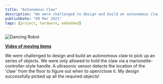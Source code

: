 ```yaml
---
title: "Autonomous Claw"
description: "We were challenged to design and build an autonomous claw to pick up an series of objects. "
publishDate: "09 Mar 2021"
tags: [project, hardware, embedded]
---
```


![Dancing Robot](../static-images/autonomous-claw.jpg)

[**Video of moving items**](https://www.youtube.com/watch?v=DB-3DKZoBs8)

We were challenged to design and build an autonomous claw to pick up an series of objects. We were only allowed to hold the claw via a marionette-controller-style handle. A ultrasonic sensor detects the location of the 'claw' from the floor to figure out when to open/close it. My design successfully picked up all the required objects!
